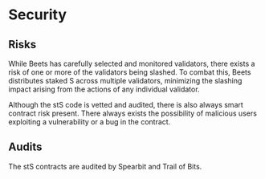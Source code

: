 # Security 

## Risks 
While Beets has carefully selected and monitored validators, there exists a risk of one or more of the validators being slashed. To combat this, Beets distributes staked S across multiple validators, minimizing the slashing impact arising from the actions of any individual validator.

Although the stS code is vetted and audited, there is also always smart contract risk present. There always exists the possibility of malicious users exploiting a vulnerability or a bug in the contract.

## Audits 
The stS contracts are audited by Spearbit and Trail of Bits.
